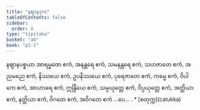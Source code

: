 ```yaml
---
title: "နဈာနဒုက"
tableOfContents: false
sidebar:
  order: 8
type: "tipitaka"
basket: "ab"
book: "p1-1"
---
```



<DynamicBreadcrumb />

<Division number="189" book="p1-1" e="ch" v="36" p="56">

<Paragraph number="657" book="p1-1">
နဈာနပစ္စယာ အာရမ္မဏေ ဧကံ, အနန္တရေ ဧကံ, သမနန္တရေ ဧကံ, သဟဇာတေ ဧကံ, အညမညေ ဧကံ, နိဿယေ ဧကံ, ဥပနိဿယေ ဧကံ, ပုရေဇာတေ ဧကံ, ကမ္မေ ဧကံ, ဝိပါကေ ဧကံ, အာဟာရေ ဧကံ, ဣန္ဒြိယေ ဧကံ, သမ္ပယုတ္တေ ဧကံ, ဝိပ္ပယုတ္တေ ဧကံ, အတ္ထိယာ ဧကံ, နတ္ထိယာ ဧကံ, ဝိဂတေ ဧကံ, အဝိဂတေ ဧကံ …ပေ… .

</Paragraph>
</Division>

<TableOfContents book="p1-1">
* [စတုက္က](catukka)
</TableOfContents>